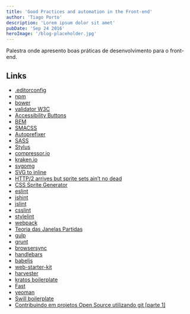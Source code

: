 ```yaml
---
title: 'Good Practices and automation in the Front-end'
author: 'Tiago Porto'
description: 'Lorem ipsum dolor sit amet'
pubDate: 'Sep 24 2016'
heroImage: '/blog-placeholder.jpg'
---
```


Palestra onde apresento boas práticas de desenvolvimento para o front-end.

<script
  async
  class="speakerdeck-embed"
  data-id="2aec56016045412e9ab8357d591de6c6"
  data-ratio="1.33333333333333"
  src="//speakerdeck.com/assets/embed.js"
></script>

## Links

- [.editorconfig](http://editorconfig.org/)
- [npm](https://www.npmjs.com/)
- [bower](https://bower.io/)
- [validator W3C](https://validator.w3.org/)
- [Accessibility Buttons](http://tiagoporto.github.io/accessibility-buttons/)
- [BEM](http://getbem.com/introduction/)
- [SMACSS](https://smacss.com/)
- [Autoprefixer](https://autoprefixer.github.io/)
- [SASS](http://sass-lang.com/)
- [Stylus](http://stylus-lang.com/)
- [compressor.io](https://compressor.io/)
- [kraken.io](https://kraken.io/)
- [svgomg](https://jakearchibald.github.io/svgomg/)
- [SVG to inline](https://github.com/tiagoporto/jquery-svg-to-inline)
- [HTTP/2 arrives but sprite sets ain’t no dead](http://blog.octo.com/en/http2-arrives-but-sprite-sets-aint-no-dead/)
- [CSS Sprite Generator](http://spritegen.website-performance.org/)
- [eslint](http://eslint.org/)
- [jshint](http://jshint.com/)
- [jslint](http://www.jslint.com/)
- [csslint](http://csslint.net/)
- [stylelint](http://stylelint.io/)
- [webpack](https://webpack.github.io/)
- [Teoria das Janelas Partidas](https://pt.wikipedia.org/wiki/Teoria_das_Janelas_Partidas)
- [gulp](http://gulpjs.com/)
- [grunt](http://gruntjs.com/)
- [browsersync](https://www.browsersync.io/)
- [handlebars](http://handlebarsjs.com/)
- [babeljs](https://babeljs.io/)
- [web-starter-kit](https://developers.google.com/web/tools/starter-kit/)
- [harvester](http://www.ryanbensonmedia.com/harvest)
- [kratos boilerplate](https://github.com/LFeh/kratos-boilerplate)
- [Fast](https://github.com/willianjusten/Fast)
- [yeoman](http://yeoman.io/)
- [Swill boilerplate](http://swillboilerplate.rocks/)
- [Contribuindo em projetos Open Source utilizando git [parte 1]](https://medium.com/@pragmaticivan/contribuindo-em-projetos-open-source-utilizando-git-parte-1-d2b160e0abb5)
